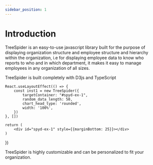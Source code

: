 ```yaml
---
sidebar_position: 1
---
```



# Introduction

TreeSpider is an easy-to-use javascript library built for the purpose of displaying organization structure and employee structure and hierarchy within the organization, i.e for displaying employee data to know who reports to who and in which department, it makes it easy to manage employees in any organization of all sizes.  
  
TreeSpider is built completely with D3js and TypeScript

    React.useLayoutEffect(() => {
        const inst1 = new TreeSpider({
            targetContainer: "#spyd-ex-1",
            random_data_length: 50,
            chart_head_type: 'rounded',
            width: '100%',
        })
    }, [])
    
    return (
        <div id="spyd-ex-1" style={{marginBottom: 25}}></div>
    )
})

<TSpydExample1 />
  
TreeSpider is highly customizable and can be personalized to fit your organization.
